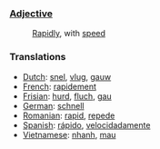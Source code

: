 ===[[Adjective]]===
:[[Rapid]]ly, with [[speed]]

===Translations===
*[[Dutch]]: [[snel]], [[vlug]], [[gauw]]
*[[French]]: [[rapidement]]
*[[Frisian]]: [[hurd]], [[fluch]], [[gau]]
*[[German]]: [[schnell]]
*[[Romanian]]: [[rapid]], [[repede]]
*[[Spanish]]: [[rápido]], [[velocidadamente]]
*[[Vietnamese]]: [[nhanh]], [[mau#Vietnamese|mau]]